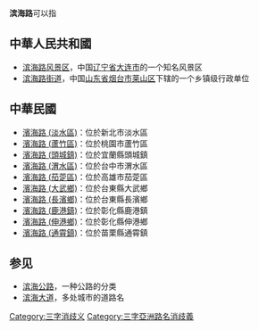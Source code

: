 {{消歧义}}
'''滨海路'''可以指

== 中華人民共和國 ==
*[[滨海路风景区|滨海路风景区]]，中国[[辽宁省|辽宁省]][[大连市|大连市]]的一个知名风景区
*[[滨海路街道|滨海路街道]]，中国[[山东省|山东省]][[烟台市|烟台市]][[莱山区|莱山区]]下辖的一个乡镇级行政单位

== 中華民國 ==
*[[濱海路_(淡水區)|濱海路 (淡水區)]]：位於新北市淡水區
*[[濱海路_(蘆竹區)|濱海路 (蘆竹區)]]：位於桃園市蘆竹區
*[[濱海路_(頭城鎮)|濱海路 (頭城鎮)]]：位於宜蘭縣頭城鎮
*[[濱海路_(渭水區)|濱海路 (渭水區)]]：位於台中市渭水區
*[[濱海路_(茄萣區)|濱海路 (茄萣區)]]：位於高雄市茄萣區
*[[濱海路_(大武鄉)|濱海路 (大武鄉)]]：位於台東縣大武鄉
*[[濱海路_(長濱鄉)|濱海路 (長濱鄉)]]：位於台東縣長濱鄉
*[[濱海路_(鹿港鎮)|濱海路 (鹿港鎮)]]：位於彰化縣鹿港鎮
*[[濱海路_(伸港鄉)|濱海路 (伸港鄉)]]：位於彰化縣伸港鄉
*[[濱海路_(通霄鎮)|濱海路 (通霄鎮)]]：位於苗栗縣通霄鎮

==参见==
*[[滨海公路|滨海公路]]，一种公路的分类
*[[滨海大道|滨海大道]]，多处城市的道路名
[[Category:三字消歧义|Category:三字消歧义]]
[[Category:三字亞洲路名消歧義|Category:三字亞洲路名消歧義]]